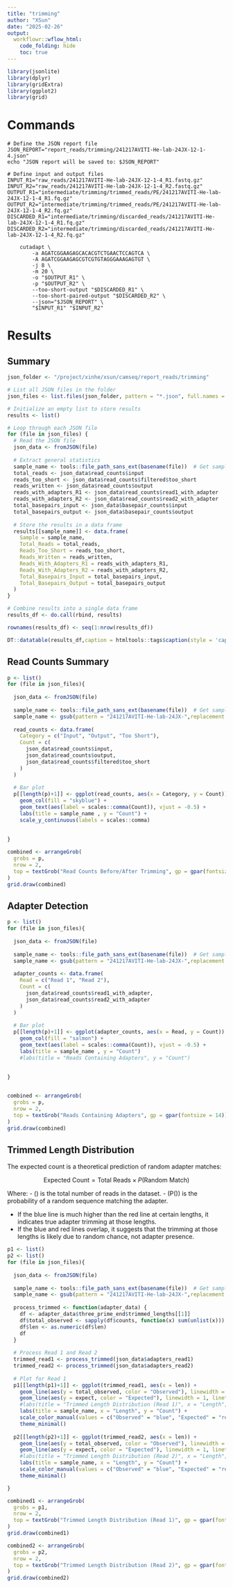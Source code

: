 ```yaml
---
title: "trimming"
author: "XSun"
date: "2025-02-26"
output:
  workflowr::wflow_html:
    code_folding: hide
    toc: true
---
```


```r

library(jsonlite)
library(dplyr)
library(gridExtra)
library(ggplot2)
library(grid) 

```


# Commands

```shell

# Define the JSON report file
JSON_REPORT="report_reads/trimming/241217AVITI-He-lab-24JX-12-1-4.json"
echo "JSON report will be saved to: $JSON_REPORT"

# Define input and output files
INPUT_R1="raw_reads/241217AVITI-He-lab-24JX-12-1-4_R1.fastq.gz"
INPUT_R2="raw_reads/241217AVITI-He-lab-24JX-12-1-4_R2.fastq.gz"
OUTPUT_R1="intermediate/trimming/trimmed_reads/PE/241217AVITI-He-lab-24JX-12-1-4_R1.fq.gz"
OUTPUT_R2="intermediate/trimming/trimmed_reads/PE/241217AVITI-He-lab-24JX-12-1-4_R2.fq.gz"
DISCARDED_R1="intermediate/trimming/discarded_reads/241217AVITI-He-lab-24JX-12-1-4_R1.fq.gz"
DISCARDED_R2="intermediate/trimming/discarded_reads/241217AVITI-He-lab-24JX-12-1-4_R2.fq.gz"

    cutadapt \
        -a AGATCGGAAGAGCACACGTCTGAACTCCAGTCA \
        -A AGATCGGAAGAGCGTCGTGTAGGGAAAGAGTGT \
        -j 8 \
        -m 20 \
        -o "$OUTPUT_R1" \
        -p "$OUTPUT_R2" \
        --too-short-output "$DISCARDED_R1" \
        --too-short-paired-output "$DISCARDED_R2" \
        --json="$JSON_REPORT" \
        "$INPUT_R1" "$INPUT_R2"

```


# Results

## Summary

```r
json_folder <- "/project/xinhe/xsun/camseq/report_reads/trimming"

# List all JSON files in the folder
json_files <- list.files(json_folder, pattern = "*.json", full.names = TRUE)

# Initialize an empty list to store results
results <- list()

# Loop through each JSON file
for (file in json_files) {
  # Read the JSON file
  json_data <- fromJSON(file)
  
  # Extract general statistics
  sample_name <- tools::file_path_sans_ext(basename(file))  # Get sample name from file name
  total_reads <- json_data$read_counts$input
  reads_too_short <- json_data$read_counts$filtered$too_short
  reads_written <- json_data$read_counts$output
  reads_with_adapters_R1 <- json_data$read_counts$read1_with_adapter
  reads_with_adapters_R2 <- json_data$read_counts$read2_with_adapter
  total_basepairs_input <- json_data$basepair_counts$input
  total_basepairs_output <- json_data$basepair_counts$output
  
  # Store the results in a data frame
  results[[sample_name]] <- data.frame(
    Sample = sample_name,
    Total_Reads = total_reads,
    Reads_Too_Short = reads_too_short,
    Reads_Written = reads_written,
    Reads_With_Adapters_R1 = reads_with_adapters_R1,
    Reads_With_Adapters_R2 = reads_with_adapters_R2,
    Total_Basepairs_Input = total_basepairs_input,
    Total_Basepairs_Output = total_basepairs_output
  )
}

# Combine results into a single data frame
results_df <- do.call(rbind, results)

rownames(results_df) <- seq(1:nrow(results_df))

DT::datatable(results_df,caption = htmltools::tags$caption(style = 'caption-side: left; text-align: left; color:black;  font-size:150% ;','Trimming summary'),options = list(pageLength = 10) )
```

## Read Counts Summary


```r

p <- list()
for (file in json_files){
  
  json_data <- fromJSON(file)
  
  sample_name <- tools::file_path_sans_ext(basename(file))  # Get sample name from file name
  sample_name <- gsub(pattern = "241217AVITI-He-lab-24JX-",replacement = "",x =sample_name)
  
  read_counts <- data.frame(
    Category = c("Input", "Output", "Too Short"),
    Count = c(
      json_data$read_counts$input,
      json_data$read_counts$output,
      json_data$read_counts$filtered$too_short
    )
  )
  
  # Bar plot
  p[[length(p)+1]] <- ggplot(read_counts, aes(x = Category, y = Count)) +
    geom_col(fill = "skyblue") +
    geom_text(aes(label = scales::comma(Count)), vjust = -0.5) +
    labs(title = sample_name , y = "Count") +
    scale_y_continuous(labels = scales::comma)
  
  
}

combined <- arrangeGrob(
  grobs = p,
  nrow = 2,
  top = textGrob("Read Counts Before/After Trimming", gp = gpar(fontsize = 14))
)
grid.draw(combined)

```

## Adapter Detection

```r

p <- list()
for (file in json_files){
  
  json_data <- fromJSON(file)
  
  sample_name <- tools::file_path_sans_ext(basename(file))  # Get sample name from file name
  sample_name <- gsub(pattern = "241217AVITI-He-lab-24JX-",replacement = "",x =sample_name)
  
  adapter_counts <- data.frame(
    Read = c("Read 1", "Read 2"),
    Count = c(
      json_data$read_counts$read1_with_adapter,
      json_data$read_counts$read2_with_adapter
    )
  )
  
  # Bar plot
  p[[length(p)+1]] <- ggplot(adapter_counts, aes(x = Read, y = Count)) +
    geom_col(fill = "salmon") +
    geom_text(aes(label = scales::comma(Count)), vjust = -0.5) +
    labs(title = sample_name , y = "Count") 
    #labs(title = "Reads Containing Adapters", y = "Count")
  
  
}


combined <- arrangeGrob(
  grobs = p,
  nrow = 2,
  top = textGrob("Reads Containing Adapters", gp = gpar(fontsize = 14))
)
grid.draw(combined)

```

## Trimmed Length Distribution

The expected count is a theoretical prediction of random adapter matches:

$$
\text{Expected Count} = \text{Total Reads} \times P(\text{Random Match})
$$

Where:
- \(\text{Total Reads}\) is the total number of reads in the dataset.
- \(P(\text{Random Match})\) is the probability of a random sequence matching the adapter.

- If the blue line is much higher than the red line at certain lengths, it indicates true adapter trimming at those lengths.
- If the blue and red lines overlap, it suggests that the trimming at those lengths is likely due to random chance, not adapter presence.

```r

p1 <- list()
p2 <- list()
for (file in json_files){
  
  json_data <- fromJSON(file)
  
  sample_name <- tools::file_path_sans_ext(basename(file))  # Get sample name from file name
  sample_name <- gsub(pattern = "241217AVITI-He-lab-24JX-",replacement = "",x =sample_name)
  
  process_trimmed <- function(adapter_data) {
    df <- adapter_data$three_prime_end$trimmed_lengths[[1]]
    df$total_observed <- sapply(df$counts, function(x) sum(unlist(x)))
    df$len <- as.numeric(df$len)
    df
  }
  
  # Process Read 1 and Read 2
  trimmed_read1 <- process_trimmed(json_data$adapters_read1)
  trimmed_read2 <- process_trimmed(json_data$adapters_read2)
  
  # Plot for Read 1
  p1[[length(p1)+1]] <- ggplot(trimmed_read1, aes(x = len)) +
    geom_line(aes(y = total_observed, color = "Observed"), linewidth = 1) +
    geom_line(aes(y = expect, color = "Expected"), linewidth = 1, linetype = "dashed") +
    #labs(title = "Trimmed Length Distribution (Read 1)", x = "Length", y = "Count") +
    labs(title = sample_name, x = "Length", y = "Count") +
    scale_color_manual(values = c("Observed" = "blue", "Expected" = "red")) +
    theme_minimal()
  
  p2[[length(p2)+1]] <- ggplot(trimmed_read2, aes(x = len)) +
    geom_line(aes(y = total_observed, color = "Observed"), linewidth = 1) +
    geom_line(aes(y = expect, color = "Expected"), linewidth = 1, linetype = "dashed") +
    #labs(title = "Trimmed Length Distribution (Read 2)", x = "Length", y = "Count") +
    labs(title = sample_name, x = "Length", y = "Count") +
    scale_color_manual(values = c("Observed" = "blue", "Expected" = "red")) +
    theme_minimal()

}

combined1 <- arrangeGrob(
  grobs = p1,
  nrow = 2,
  top = textGrob("Trimmed Length Distribution (Read 1)", gp = gpar(fontsize = 14))
)
grid.draw(combined1)
```

```r
combined2 <- arrangeGrob(
  grobs = p2,
  nrow = 2,
  top = textGrob("Trimmed Length Distribution (Read 2)", gp = gpar(fontsize = 14))
)
grid.draw(combined2)

```